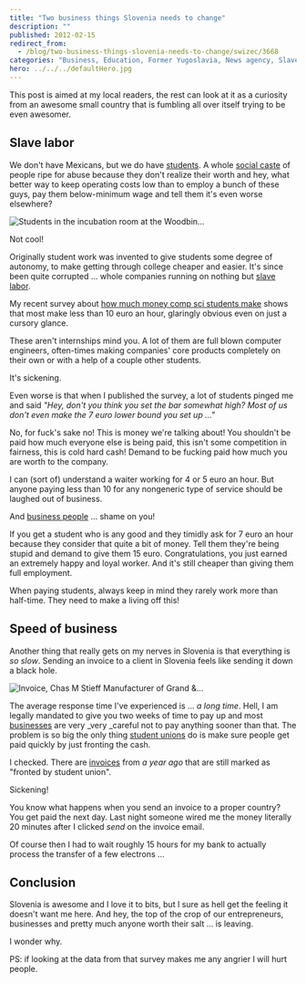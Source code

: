 ```yaml
---
title: "Two business things Slovenia needs to change"
description: ""
published: 2012-02-15
redirect_from:
  - /blog/two-business-things-slovenia-needs-to-change/swizec/3668
categories: "Business, Education, Former Yugoslavia, News agency, Slavery, Slovenia, Student, Student Unions, Uncategorized"
hero: ../../../defaultHero.jpg
---
```


This post is aimed at my local readers, the rest can look at it as a curiosity from an awesome small country that is fumbling all over itself trying to be even awesomer.

## Slave labor

We don't have Mexicans, but we do have [students](http://en.wikipedia.org/wiki/Student "Student"). A whole [social caste](http://en.wikipedia.org/wiki/Caste "Caste") of people ripe for abuse because they don't realize their worth and hey, what better way to keep operating costs low than to employ a bunch of these guys, pay them below-minimum wage and tell them it's even worse elsewhere?

![Students in the incubation room at the Woodbin...](https://swizec.com/wp-content/uploads/2012/02/4296232936_fb73460a56_m12.jpg "Students in the incubation room at the Woodbin...")

Not cool!

Originally student work was invented to give students some degree of autonomy, to make getting through college cheaper and easier. It's since been quite corrupted ... whole companies running on nothing but [slave labor](http://en.wikipedia.org/wiki/Slavery "Slavery").

My recent survey about [how much money comp sci students make](http://swiz.ec/yhzzr7) shows that most make less than 10 euro an hour, glaringly obvious even on just a cursory glance.

These aren't internships mind you. A lot of them are full blown computer engineers, often-times making companies' core products completely on their own or with a help of a couple other students.

It's sickening.

Even worse is that when I published the survey, a lot of students pinged me and said _"Hey, don't you think you set the bar somewhat high? Most of us don't even make the 7 euro lower bound you set up ..."_

No, for fuck's sake no! This is money we're talking about! You shouldn't be paid how much everyone else is being paid, this isn't some competition in fairness, this is cold hard cash! Demand to be fucking paid how much you are worth to the company.

I can (sort of) understand a waiter working for 4 or 5 euro an hour. But anyone paying less than 10 for any nongeneric type of service should be laughed out of business.

And [business people](http://en.wikipedia.org/wiki/Businessperson "Businessperson") ... shame on you!

If you get a student who is any good and they timidly ask for 7 euro an hour because they consider that quite a bit of money. Tell them they're being stupid and demand to give them 15 euro. Congratulations, you just earned an extremely happy and loyal worker. And it's still cheaper than giving them full employment.

When paying students, always keep in mind they rarely work more than half-time. They need to make a living off this!

## Speed of business

Another thing that really gets on my nerves in Slovenia is that everything is _so slow_. Sending an invoice to a client in Slovenia feels like sending it down a black hole.

![Invoice, Chas M Stieff Manufacturer of Grand &...](https://swizec.com/wp-content/uploads/2012/02/2342478549_6175f46fd8_m13.jpg "Invoice, Chas M Stieff Manufacturer of Grand &...")

The average response time I've experienced is ... _a long time_. Hell, I am legally mandated to give you two weeks of time to pay up and most [businesses](http://en.wikipedia.org/wiki/Business "Business") are very \_very \_careful not to pay anything sooner than that. The problem is so big the only thing [student unions](http://en.wikipedia.org/wiki/Students%27_union "Students' union") do is make sure people get paid quickly by just fronting the cash.

I checked. There are [invoices](http://en.wikipedia.org/wiki/Invoice "Invoice") from _a year ago_ that are still marked as "fronted by student union".

Sickening!

You know what happens when you send an invoice to a proper country? You get paid the next day. Last night someone wired me the money literally 20 minutes after I clicked _send_ on the invoice email.

Of course then I had to wait roughly 15 hours for my bank to actually process the transfer of a few electrons ...

## Conclusion

Slovenia is awesome and I love it to bits, but I sure as hell get the feeling it doesn't want me here. And hey, the top of the crop of our entrepreneurs, businesses and pretty much anyone worth their salt ... is leaving.

I wonder why.

PS: if looking at the data from that survey makes me any angrier I will hurt people.

